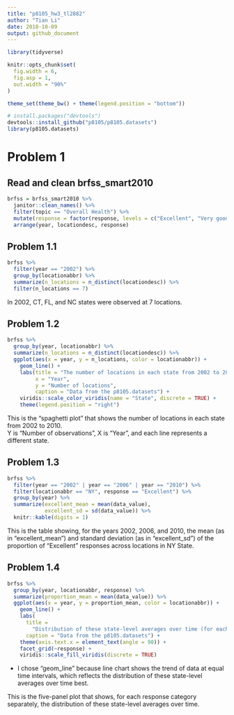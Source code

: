 ```yaml
---
title: "p8105_hw3_tl2882"
author: "Tian Li"
date: 2018-10-09
output: github_document
---
```


```r
library(tidyverse)

knitr::opts_chunk$set(
  fig.width = 6,
  fig.asp = 1,
  out.width = "90%"
)

theme_set(theme_bw() + theme(legend.position = "bottom"))
```

```r
# install.packages("devtools")
devtools::install_github("p8105/p8105.datasets")
library(p8105.datasets)
```

# Problem 1

## Read and clean brfss_smart2010

```r
brfss = brfss_smart2010 %>% 
  janitor::clean_names() %>%
  filter(topic == "Overall Health") %>% 
  mutate(response = factor(response, levels = c("Excellent", "Very good", "Good", "Fair", "Poor"))) %>% 
  arrange(year, locationdesc, response)
```

## Problem 1.1

```r
brfss %>%  
  filter(year == "2002") %>% 
  group_by(locationabbr) %>%
  summarize(n_locations = n_distinct(locationdesc)) %>% 
  filter(n_locations == 7)
```

In 2002, CT, FL, and NC states were observed at 7 locations.

## Problem 1.2

```r
brfss %>%  
  group_by(year, locationabbr) %>%
  summarize(n_locations = n_distinct(locationdesc)) %>%
  ggplot(aes(x = year, y = n_locations, color = locationabbr)) + 
    geom_line() + 
    labs(title = "The number of locations in each state from 2002 to 2010",
         x = "Year", 
         y = "Number of locations", 
         caption = "Data from the p8105.datasets") + 
    viridis::scale_color_viridis(name = "State", discrete = TRUE) +
    theme(legend.position = "right")
```

This is the “spaghetti plot” that shows the number of locations in each state from 2002 to 2010.  
Y is "Number of observations", X is "Year", and each line represents a different state.

## Problem 1.3

```r
brfss %>%  
  filter(year == "2002" | year == "2006" | year == "2010") %>% 
  filter(locationabbr == "NY", response == "Excellent") %>%
  group_by(year) %>% 
  summarize(excellent_mean = mean(data_value),
            excellent_sd = sd(data_value)) %>% 
  knitr::kable(digits = 1)
```

This is the table showing, for the years 2002, 2006, and 2010, the mean (as in "excellent_mean") and standard deviation (as in "excellent_sd") of the proportion of “Excellent” responses across locations in NY State.

## Problem 1.4

```r
brfss %>% 
  group_by(year, locationabbr, response) %>% 
  summarize(proportion_mean = mean(data_value)) %>% 
  ggplot(aes(x = year, y = proportion_mean, color = locationabbr)) + 
    geom_line() + 
    labs(
      title =
        "Distribution of these state-level averages over time (for each response separately)",
      caption = "Data from the p8105.datasets") + 
    theme(axis.text.x = element_text(angle = 90)) +
    facet_grid(~response) + 
    viridis::scale_fill_viridis(discrete = TRUE)
```

* I chose "geom_line" because line chart shows the trend of data at equal time intervals, which reflects the distribution of these state-level averages over time best.

This is the five-panel plot that shows, for each response category separately, the distribution of these state-level averages over time.

